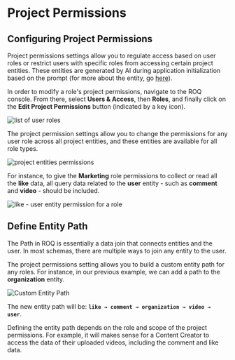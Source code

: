 
# Project Permissions

## Configuring Project Permissions

Project permissions settings allow you to regulate access based on user roles or restrict users with specific roles from accessing certain project entities. These entities are generated by AI during application initialization based on the prompt (for more about the entity, go [here](/access-management/entity)).

In order to modify a role's project permissions, navigate to the ROQ console. From there, select **Users & Access**, then **Roles**, and finally click on the **Edit Project Permissions** button (indicated by a key icon).

![list of user roles](/roles-list.png)

The project permission settings allow you to change the permissions for any user role across all project entities, and these entities are available for all role types.

![project entities permissions](/project-permissions-settings.png)

For instance, to give the **Marketing** role permissions to collect or read all the **like** data, all query data related to the **user** entity - such as **comment** and **video** - should be included.

![like - user entity permission for a role ](/projec-permission-entitiy-setting.png)

## Define Entity Path

The Path in ROQ is essentially a data join that connects entities and the user. In most schemas, there are multiple ways to join any entity to the user. 

The project permissions setting allows you to build a custom entity path for any roles. For instance, in our previous example, we can add a path to the **organization** entity.

![Custom Entity Path](/custom-entity-path.png)

The new entity path will be: **`like → comment → organization → video → user`**. 

Defining the entity path depends on the role and scope of the project permissions. For example, it will makes sense for a Content Creator to access the data of their uploaded videos, including the comment and like data.



